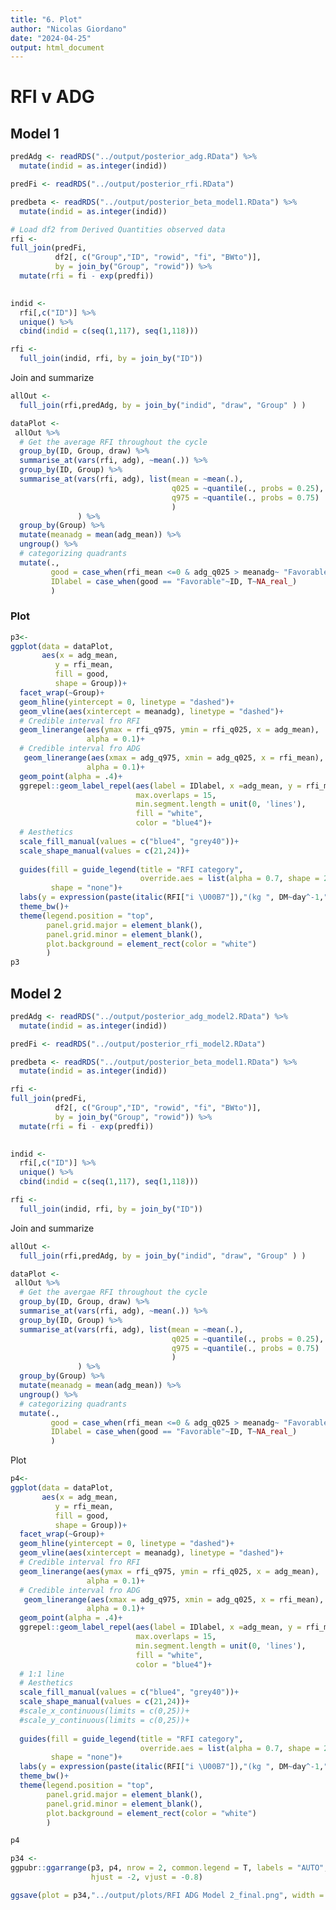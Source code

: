```yaml
---
title: "6. Plot"
author: "Nicolas Giordano"
date: "2024-04-25"
output: html_document
---
```

# RFI v ADG

## Model 1

```r
predAdg <- readRDS("../output/posterior_adg.RData") %>% 
  mutate(indid = as.integer(indid))

predFi <- readRDS("../output/posterior_rfi.RData")

predbeta <- readRDS("../output/posterior_beta_model1.RData") %>% 
  mutate(indid = as.integer(indid))

```




```r
# Load df2 from Derived Quantities observed data
rfi <- 
full_join(predFi,
          df2[, c("Group","ID", "rowid", "fi", "BWto")],
          by = join_by("Group", "rowid")) %>% 
  mutate(rfi = fi - exp(predfi)) 
  

indid <- 
  rfi[,c("ID")] %>%
  unique() %>% 
  cbind(indid = c(seq(1,117), seq(1,118)))

rfi <- 
  full_join(indid, rfi, by = join_by("ID")) 
```

Join and summarize

```r
allOut <- 
  full_join(rfi,predAdg, by = join_by("indid", "draw", "Group" ) ) 

dataPlot <- 
 allOut %>% 
  # Get the average RFI throughout the cycle
  group_by(ID, Group, draw) %>% 
  summarise_at(vars(rfi, adg), ~mean(.)) %>% 
  group_by(ID, Group) %>% 
  summarise_at(vars(rfi, adg), list(mean = ~mean(.), 
                                    q025 = ~quantile(., probs = 0.25), 
                                    q975 = ~quantile(., probs = 0.75)
                                    )
               ) %>% 
  group_by(Group) %>% 
  mutate(meanadg = mean(adg_mean)) %>% 
  ungroup() %>% 
  # categorizing quadrants
  mutate(.,
         good = case_when(rfi_mean <=0 & adg_q025 > meanadg~ "Favorable", T~"Unfavorable" ),
         IDlabel = case_when(good == "Favorable"~ID, T~NA_real_)
         )


```


### Plot

```r
p3<-
ggplot(data = dataPlot, 
       aes(x = adg_mean, 
          y = rfi_mean,
          fill = good,
          shape = Group))+
  facet_wrap(~Group)+
  geom_hline(yintercept = 0, linetype = "dashed")+
  geom_vline(aes(xintercept = meanadg), linetype = "dashed")+
  # Credible interval fro RFI
  geom_linerange(aes(ymax = rfi_q975, ymin = rfi_q025, x = adg_mean),
                 alpha = 0.1)+
  # Credible interval fro ADG
   geom_linerange(aes(xmax = adg_q975, xmin = adg_q025, x = rfi_mean),
                 alpha = 0.1)+
  geom_point(alpha = .4)+
  ggrepel::geom_label_repel(aes(label = IDlabel, x =adg_mean, y = rfi_mean), 
                            max.overlaps = 15, 
                            min.segment.length = unit(0, 'lines'),
                            fill = "white", 
                            color = "blue4")+
  # Aesthetics
  scale_fill_manual(values = c("blue4", "grey40"))+
  scale_shape_manual(values = c(21,24))+
  
  guides(fill = guide_legend(title = "RFI category", 
                             override.aes = list(alpha = 0.7, shape = 21) ), 
         shape = "none")+
  labs(y = expression(paste(italic(RFI["i \U00B7"]),"(kg ", DM~day^-1,")")), x = expression(paste(italic(theta["1i"]),"(kg ",day^-1,")")))+
  theme_bw()+
  theme(legend.position = "top", 
        panel.grid.major = element_blank(), 
        panel.grid.minor = element_blank(), 
        plot.background = element_rect(color = "white")
        )
p3

```

## Model 2

```r
predAdg <- readRDS("../output/posterior_adg_model2.RData") %>% 
  mutate(indid = as.integer(indid))

predFi <- readRDS("../output/posterior_rfi_model2.RData")

predbeta <- readRDS("../output/posterior_beta_model1.RData") %>% 
  mutate(indid = as.integer(indid))


```


```r
rfi <- 
full_join(predFi,
          df2[, c("Group","ID", "rowid", "fi", "BWto")],
          by = join_by("Group", "rowid")) %>% 
  mutate(rfi = fi - exp(predfi)) 
  

indid <- 
  rfi[,c("ID")] %>%
  unique() %>% 
  cbind(indid = c(seq(1,117), seq(1,118)))

rfi <- 
  full_join(indid, rfi, by = join_by("ID")) 
```

Join and summarize

```r
allOut <- 
  full_join(rfi,predAdg, by = join_by("indid", "draw", "Group" ) ) 

dataPlot <- 
 allOut %>% 
  # Get the avergae RFI throughout the cycle
  group_by(ID, Group, draw) %>% 
  summarise_at(vars(rfi, adg), ~mean(.)) %>% 
  group_by(ID, Group) %>% 
  summarise_at(vars(rfi, adg), list(mean = ~mean(.), 
                                    q025 = ~quantile(., probs = 0.25), 
                                    q975 = ~quantile(., probs = 0.75)
                                    )
               ) %>% 
  group_by(Group) %>% 
  mutate(meanadg = mean(adg_mean)) %>% 
  ungroup() %>% 
  # categorizing quadrants
  mutate(.,
         good = case_when(rfi_mean <=0 & adg_q025 > meanadg~ "Favorable", T~"Unfavorable" ),
         IDlabel = case_when(good == "Favorable"~ID, T~NA_real_)
         )


```


Plot

```r
p4<-
ggplot(data = dataPlot, 
       aes(x = adg_mean, 
          y = rfi_mean,
          fill = good,
          shape = Group))+
  facet_wrap(~Group)+
  geom_hline(yintercept = 0, linetype = "dashed")+
  geom_vline(aes(xintercept = meanadg), linetype = "dashed")+
  # Credible interval fro RFI
  geom_linerange(aes(ymax = rfi_q975, ymin = rfi_q025, x = adg_mean),
                 alpha = 0.1)+
  # Credible interval fro ADG
   geom_linerange(aes(xmax = adg_q975, xmin = adg_q025, x = rfi_mean),
                 alpha = 0.1)+
  geom_point(alpha = .4)+
  ggrepel::geom_label_repel(aes(label = IDlabel, x =adg_mean, y = rfi_mean), 
                            max.overlaps = 15, 
                            min.segment.length = unit(0, 'lines'),
                            fill = "white", 
                            color = "blue4")+
  # 1:1 line
  # Aesthetics
  scale_fill_manual(values = c("blue4", "grey40"))+
  scale_shape_manual(values = c(21,24))+
  #scale_x_continuous(limits = c(0,25))+
  #scale_y_continuous(limits = c(0,25))+
  
  guides(fill = guide_legend(title = "RFI category", 
                             override.aes = list(alpha = 0.7, shape = 21) ), 
         shape = "none")+
  labs(y = expression(paste(italic(RFI["i \U00B7"]),"(kg ", DM~day^-1,")")), x = expression(paste(italic(theta["1i"]),"(kg ",day^-1,")")))+
  theme_bw()+
  theme(legend.position = "top", 
        panel.grid.major = element_blank(), 
        panel.grid.minor = element_blank(), 
        plot.background = element_rect(color = "white")
        )

p4


```

```r
p34 <-
ggpubr::ggarrange(p3, p4, nrow = 2, common.legend = T, labels = "AUTO",
                  hjust = -2, vjust = -0.8)

ggsave(plot = p34,"../output/plots/RFI ADG Model 2_final.png", width = 7, height = 7, dpi=500)


```
